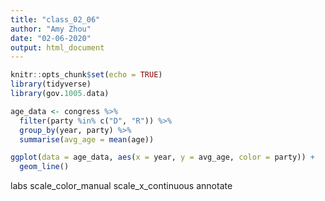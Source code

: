 ```yaml
---
title: "class_02_06"
author: "Amy Zhou"
date: "02-06-2020"
output: html_document
---
```


```r
knitr::opts_chunk$set(echo = TRUE)
library(tidyverse)
library(gov.1005.data)
```


```r
age_data <- congress %>% 
  filter(party %in% c("D", "R")) %>% 
  group_by(year, party) %>% 
  summarise(avg_age = mean(age))
```


```r
ggplot(data = age_data, aes(x = year, y = avg_age, color = party)) + 
  geom_line()
```

labs
scale_color_manual
scale_x_continuous
annotate